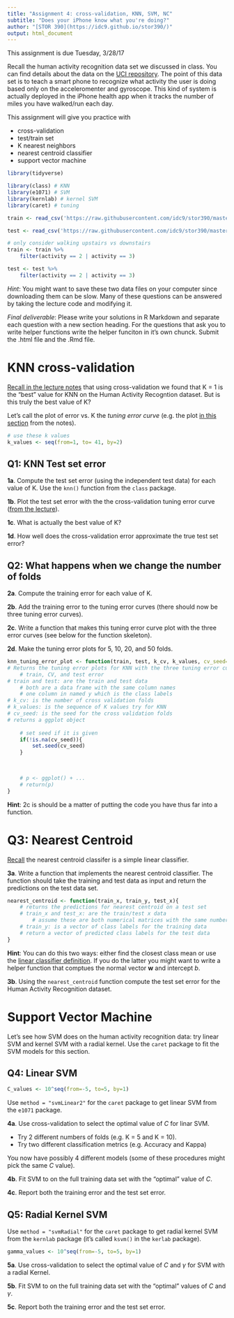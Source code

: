 ```yaml
---
title: "Assignment 4: cross-validation, KNN, SVM, NC"
subtitle: "Does your iPhone know what you're doing?"
author: "[STOR 390](https://idc9.github.io/stor390/)"
output: html_document
---
```

This assignment is due Tuesday, 3/28/17

Recall the human activity recognition data set we discussed in class. You can find details about the data on the [UCI repository](https://archive.ics.uci.edu/ml/datasets/Human+Activity+Recognition+Using+Smartphones). The point of this data set is to teach a smart phone to recognize what activity the user is doing based only on the acceleromenter and gyroscope. This kind of system is actually deployed in the iPhone health app when it tracks the number of miles you have walked/run each day.

This assignment will give you practice with

- cross-validation
- test/train set
- K nearest neighbors
- nearest centroid classifier
- support vector machine


```r
library(tidyverse)

library(class) # KNN
library(e1071) # SVM
library(kernlab) # kernel SVM
library(caret) # tuning

train <- read_csv('https://raw.githubusercontent.com/idc9/stor390/master/data/human_activity_train.csv')

test <- read_csv('https://raw.githubusercontent.com/idc9/stor390/master/data/human_activity_test.csv')

# only consider walking upstairs vs downstairs
train <- train %>% 
    filter(activity == 2 | activity == 3)

test <- test %>% 
    filter(activity == 2 | activity == 3)
```

*Hint*: You might want to save these two data files on your computer since downloading them can be slow. Many of these questions can be answered by taking the lecture code and modifying it.

*Final deliverable*: Please write your solutions in R Markdown and separate each question with a new section heading. For the questions that ask you to write helper functions write the helper funciton in it's own chunck. Submit the .html file and the .Rmd file.


# KNN cross-validation


[Recall in the lecture notes](https://idc9.github.io/stor390/notes/cross_validation/cross_validation.html#perform_cross_validatoin) that using cross-validation we found that K = 1 is the "best" value for KNN on the Human Activity Recogntion dataset. But is this truly the best value of K?

Let's call the plot of error vs. K the *tuning error curve* (e.g. the plot [in this section](https://idc9.github.io/stor390/notes/cross_validation/cross_validation.html#testtrain_error_as_a_function_of_k) from the notes).


```r
# use these k values
k_values <- seq(from=1, to= 41, by=2)
```

## Q1: KNN Test set error

**1a**. Compute the test set error (using the independent test data) for each value of K. Use the `knn()` function from the `class` package.

**1b**. Plot the test set error with the the cross-validation tuning error curve ([from the lecture](https://idc9.github.io/stor390/notes/cross_validation/cross_validation.html#cross-validation_on_the_har_data)).

**1c**. What is actually the best value of K?

**1d**. How well does the cross-validation error approximate the true test set error?

## Q2: What happens when we change the number of folds

**2a**.  Compute the training error for each value of K.

**2b**. Add the training error to the tuning error curves (there should now be three tuning error curves).

**2c**. Write a function that makes this tuning error curve plot with the three error curves (see below for the function skeleton).

**2d**. Make the tuning error plots for 5, 10, 20, and 50 folds.

```r
knn_tuning_error_plot <- function(train, test, k_cv, k_values, cv_seed=NA){
# Returns the tuning error plots for KNN with the three tuning error curves
    # train, CV, and test error
# train and test: are the train and test data
    # both are a data frame with the same column names
    # one column in named y which is the class labels
# k_cv: is the number of cross validation folds
# k_values: is the sequence of K values try for KNN
# cv_seed: is the seed for the cross validation folds
# returns a ggplot object    
    
    # set seed if it is given
    if(!is.na(cv_seed)){
        set.seed(cv_seed)
    }

    
    
    # p <- ggplot() + ...
    # return(p)
}

```

**Hint**: 2c is should be a matter of putting the code you have thus far into a function.

# Q3: Nearest Centroid

[Recall](https://idc9.github.io/stor390/notes/classification/classification.html) the nearest centroid classifer is a simple linear classifier.


**3a**. Write a function that implements the nearest centroid classifier. The function should take the training and test data as input and return the predictions on the test data set.


```r
nearest_centroid <- function(train_x, train_y, test_x){
    # returns the predictions for nearest centroid on a test set
    # train_x and test_x: are the train/test x data
        # assume these are both numerical matrices with the same number of columns
    # train_y: is a vector of class labels for the training data
    # return a vector of predicted class labels for the test data
}
```

**Hint**: You can do this two ways: either find the closest class mean or use the [linear classifier definition](https://idc9.github.io/stor390/notes/classification/classification.html#nc_is_a_linear_classifier). If you do the latter you might want to write a helper function that comptues the normal vector $\mathbf{w}$ and intercept $b$.


**3b**. Using the `nearest_centroid` function compute the test set error for the Human Activity Recognition dataset.


# **Support Vector Machine**

Let's see how SVM does on the human activity recognition data: try linear SVM and kernel SVM with a radial kernel. Use the `caret` package to fit the SVM models for this section.


## Q4: Linear SVM

```r
C_values <- 10^seq(from=-5, to=5, by=1)
```

Use `method = "svmLinear2"` for the `caret` package to get linear SVM from the `e1071` package.

**4a**. Use cross-validation to select the optimal value of $C$ for linar SVM.

- Try 2 different numbers of folds (e.g. K = 5 and K = 10).
- Try two different classification metrics (e.g. Accuracy and Kappa)

You now have possibly 4 different models (some of these procedures might pick the same $C$ value).

**4b**. Fit SVM to on the full training data set with the "optimal" value of $C$.

**4c**. Report both the training error and the test set error. 


## Q5: Radial Kernel SVM

Use `method = "svmRadial"` for the `caret` package to get radial kernel SVM from the `kernlab` package (it's called `ksvm()` in the `kerlab` package).


```r
gamma_values <- 10^seq(from=-5, to=5, by=1)
```

**5a**. Use cross-validation to select the optimal value of $C$ and $\gamma$ for SVM with a radial Kernel.

**5b**. Fit SVM to on the full training data set with the "optimal" values of $C$ and $\gamma$.

**5c**. Report both the training error and the test set error.



